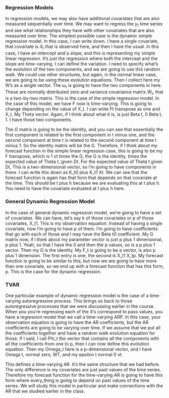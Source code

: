 <!-- transcript of https://www.coursera.org/learn/bayesian-statistics-time-series-analysis/lecture/fmnRh/regression-models -->

### Regression Models

In regression models, we may also have additional covariates that are also measured sequentially over time. We may want to regress the $y_t$ time series and see what relationships they have with other covariates that are also measured over time. The simplest possible case is the dynamic simple regression model. In this case, I can write down. I have a single covariate, that covariate is $X_t$ that is observed here, and then I have the usual. In this case, I have an intercept and a slope, and this is representing my simple linear regression. It's just the regression where both the intercept and the slope are time-varying. I can define the variation. I need to specify what's the evolution of the two components, and we are going to use this random walk. We could use other structures, but again, in the normal linear case, we are going to be using these evolution equations. Then I collect here my W's as a single vector. The $\omega_t$ is going to have the two components in here. These are normally distributed zero and variance covariance matrix $W_t$, that is a two-by-two matrix. This is the case of the simple regression model. In the case of this model, we have F now is time-varying. This is going to change depending on the value of X_t. I can write Ft transpose as one and X_t. My Theta vector. Again, if I think about what it is, is just Beta t, 0 Beta t, 1. I have those two components.

The $G$ matrix is going to be the identity, and you can see that essentially the first component is related to the first component in t minus one, and the second component at time t is related to the second component at time t minus 1. So the identity matrix will be the G. Therefore, if I think about my forecast function in the simple linear regression case, this is going to be my F transpose, which is 1 xt times the G, the G is the identity, times the expected value of Theta t, given Dt. For the expected value of Theta t given Dt, This is a two-dimensional vector, so I'm going to have components in there. I can write this down as K_t0 plus K_t1 Xt. We can see that the forecast function is again has that form that depends on that covariate at the time. This should be t plus h because we are evaluating this at t plus h. You need to have the covariate evaluated at t plus h here. 

### General Dynamic Regression Model

In the case of general dynamic regression model, we're going to have a set of covariates. We can have, let's say k of those covariates or p of those covariates, X_t1. This is my observation equation. Instead of having a single covariate, now I'm going to have p of them. I'm going to have coefficients that go with each of those and I may have the Beta t0 coefficient. My G matrix now, if I think about my parameter vector is just p plus 1 dimensional, p plus 1. Yeah, so that I have the 0 and then the p values, so is a p plus 1 vector. Then my G is the identity. My F_t is going to be a vector, is also p plus 1 dimension. The first entry is one, the second is X_t1 X_tp. My forecast function is going to be similar to this, but now we are going to have more than one covariate, so we end up with a forecast function that has this form, p. This is the case for the dynamic regression.

### TVAR

One particular example of dynamic regression model is the case of a time-varying autoregressive process. This brings us back to those autoregressive processes that we were discussing earlier in the course. When you you're regressing each of the X's correspond to pass values, you have a regression model that we call a time-varying ARP. In this case, your observation equation is going to have the AR coefficients, but the AR coefficients are going to be varying over time. If we assume that we put all the coefficients together and have a random walk evolution equation for those. If I said, I call Phi_t the vector that contains all the components with all the coefficients from one to p, then I can now define this evolution equation. Then my Omega_t here is a p-dimensional vector, and I have Omega t, normal zero, WT, and my epsilon t normal 0 vt. 

This defines a time-varying AR. It's the same structure that we had before. The only difference is my covariates are just past values of the time series. Therefore my forecast function for the time-varying AR is going to have this form where every_thing is going to depend on past values of the time series. We will study this model in particular and make connections with the AR that we studied earlier in the class.

